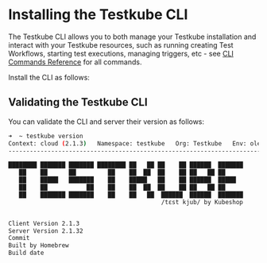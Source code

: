
# Installing the Testkube CLI

The Testkube CLI allows you to both manage your Testkube installation and interact with your Testkube resources,
such as running creating Test Workflows, starting test executions, managing triggers,
etc - see [CLI Commands Reference](/cli/testkube) for all commands.

Install the CLI as follows:

<CliInstallation/>

## Validating the Testkube CLI

You can validate the CLI and server their version as follows:

```bash
➜  ~ testkube version
Context: cloud (2.1.3)   Namespace: testkube   Org: Testkube   Env: ole-kind
----------------------------------------------------------------------------

████████ ███████ ███████ ████████ ██   ██ ██    ██ ██████  ███████
   ██    ██      ██         ██    ██  ██  ██    ██ ██   ██ ██
   ██    █████   ███████    ██    █████   ██    ██ ██████  █████
   ██    ██           ██    ██    ██  ██  ██    ██ ██   ██ ██
   ██    ███████ ███████    ██    ██   ██  ██████  ██████  ███████
                                           /tɛst kjub/ by Kubeshop


Client Version 2.1.3
Server Version 2.1.32
Commit
Built by Homebrew
Build date
```
